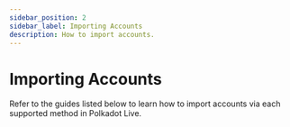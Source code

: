```yaml
---
sidebar_position: 2
sidebar_label: Importing Accounts
description: How to import accounts.
---
```



# Importing Accounts

Refer to the guides listed below to learn how to import accounts via each supported method in Polkadot Live.

<DocCardList />
